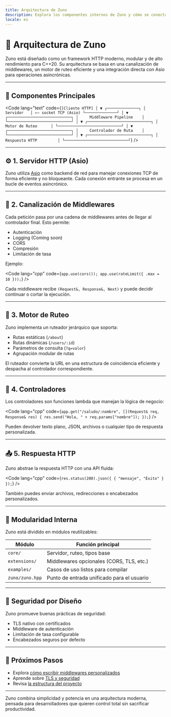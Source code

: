 ```yaml
---
title: Arquitectura de Zuno
description: Explora los componentes internos de Zuno y cómo se conectan para manejar peticiones HTTP de forma eficiente.
locale: es
---
```


# 🧠 Arquitectura de Zuno

Zuno está diseñado como un framework HTTP moderno, modular y de alto rendimiento para C++20. Su arquitectura se basa en una canalización de middlewares, un motor de ruteo eficiente y una integración directa con Asio para operaciones asincrónicas.

---

## 🧩 Componentes Principales

<Code
  lang="text"
  code={`[Cliente HTTP]
      │
      ▼
┌──────────────┐
│   Servidor   │ ←— socket TCP (Asio)
└──────────────┘
      │
      ▼
┌────────────────────────────┐
│     Middleware Pipeline    │
└────────────────────────────┘
      │
      ▼
┌────────────────────────────┐
│        Motor de Ruteo      │
└────────────────────────────┘
      │
      ▼
┌────────────────────────────┐
│     Controlador de Ruta    │
└────────────────────────────┘
      │
      ▼
┌────────────────────────────┐
│     Respuesta HTTP         │
└────────────────────────────┘`}
/>

---

## ⚙️ 1. Servidor HTTP (Asio)

Zuno utiliza [Asio](https://think-async.com/) como backend de red para manejar conexiones TCP de forma eficiente y no bloqueante. Cada conexión entrante se procesa en un bucle de eventos asincrónico.

---

## 🧵 2. Canalización de Middlewares

Cada petición pasa por una cadena de middlewares antes de llegar al controlador final. Esto permite:

- Autenticación
- Logging (Coming soon)
- CORS
- Compresión
- Limitación de tasa

Ejemplo:

<Code
  lang="cpp"
  code={`app.use(cors());
app.use(rateLimit({ .max = 10 }));`}
/>

Cada middleware recibe `(Request&, Response&, Next)` y puede decidir continuar o cortar la ejecución.

---

## 🧭 3. Motor de Ruteo

Zuno implementa un ruteador jerárquico que soporta:

- Rutas estáticas (`/about`)
- Rutas dinámicas (`/users/:id`)
- Parámetros de consulta (`?q=valor`)
- Agrupación modular de rutas

El ruteador convierte la URL en una estructura de coincidencia eficiente y despacha al controlador correspondiente.

---

## 🧠 4. Controladores

Los controladores son funciones lambda que manejan la lógica de negocio:

<Code
  lang="cpp"
  code={`app.get("/saludo/:nombre", [](Request& req, Response& res) {
  res.send("Hola, " + req.params["nombre"]);
});`}
/>

Pueden devolver texto plano, JSON, archivos o cualquier tipo de respuesta personalizada.

---

## 📤 5. Respuesta HTTP

Zuno abstrae la respuesta HTTP con una API fluida:

<Code
  lang="cpp"
  code={`res.status(200).json({
  { "mensaje", "Éxito" }
});`}
/>

También puedes enviar archivos, redirecciones o encabezados personalizados.

---

## 🧱 Modularidad Interna

Zuno está dividido en módulos reutilizables:

| Módulo             | Función principal                          |
|--------------------|--------------------------------------------|
| `core/`            | Servidor, ruteo, tipos base                |
| `extensions/`      | Middlewares opcionales (CORS, TLS, etc.)   |
| `examples/`        | Casos de uso listos para compilar          |
| `zuno/zuno.hpp`    | Punto de entrada unificado para el usuario |

---

## 🔐 Seguridad por Diseño

Zuno promueve buenas prácticas de seguridad:

- TLS nativo con certificados
- Middleware de autenticación
- Limitación de tasa configurable
- Encabezados seguros por defecto

---

## 🧭 Próximos Pasos

- Explora [cómo escribir middlewares personalizados](/es/guide/middleware)
- Aprende sobre [TLS y seguridad](/es/guide/tls-security)
- Revisa [la estructura del proyecto](/es/guide/project-structure)

---

Zuno combina simplicidad y potencia en una arquitectura moderna, pensada para desarrolladores que quieren control total sin sacrificar productividad.